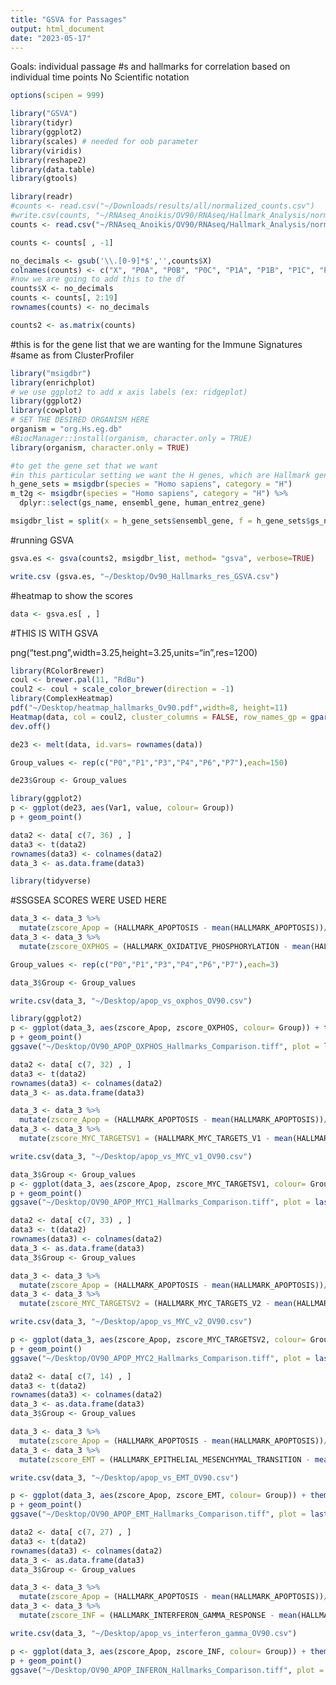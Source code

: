 ```yaml
---
title: "GSVA for Passages"
output: html_document
date: "2023-05-17"
---
```


Goals: individual passage #s and hallmarks for correlation based on individual time points 
No Scientific notation
```r
options(scipen = 999)
```

```r
library("GSVA")
library(tidyr)
library(ggplot2)
library(scales) # needed for oob parameter
library(viridis)
library(reshape2)
library(data.table)
library(gtools)
```

```r
library(readr)
#counts <- read.csv("~/Downloads/results/all/normalized_counts.csv")
#write.csv(counts, "~/RNAseq_Anoikis/OV90/RNAseq/Hallmark_Analysis/normalized_counts.csv")
counts <- read.csv("~/RNAseq_Anoikis/OV90/RNAseq/Hallmark_Analysis/normalized_counts.csv")
```

```r
counts <- counts[ , -1]
```


```r
no_decimals <- gsub('\\.[0-9]*$','',counts$X)
colnames(counts) <- c("X", "P0A", "P0B", "P0C", "P1A", "P1B", "P1C", "P3A", "P3B", "P3C", "P4A", "P4B", "P4C", "P6A", "P6B", "P6C", "P7A", "P7B", "P7C")
#now we are going to add this to the df 
counts$X <- no_decimals
counts <- counts[, 2:19]
rownames(counts) <- no_decimals
```

```r
counts2 <- as.matrix(counts)
```


#this is for the gene list that we are wanting for the Immune Signatures 
#same as from ClusterProfiler
```r
library("msigdbr")
library(enrichplot)
# we use ggplot2 to add x axis labels (ex: ridgeplot)
library(ggplot2)
library(cowplot)
# SET THE DESIRED ORGANISM HERE
organism = "org.Hs.eg.db"
#BiocManager::install(organism, character.only = TRUE)
library(organism, character.only = TRUE)
```

```r
#to get the gene set that we want
#in this particular setting we want the H genes, which are Hallmark genes 
h_gene_sets = msigdbr(species = "Homo sapiens", category = "H")
m_t2g <- msigdbr(species = "Homo sapiens", category = "H") %>% 
  dplyr::select(gs_name, ensembl_gene, human_entrez_gene)
```

```r
msigdbr_list = split(x = h_gene_sets$ensembl_gene, f = h_gene_sets$gs_name)
```

#running GSVA
```r
gsva.es <- gsva(counts2, msigdbr_list, method= "gsva", verbose=TRUE)
```

```r
write.csv (gsva.es, "~/Desktop/Ov90_Hallmarks_res_GSVA.csv")
```

#heatmap to show the scores 
```r
data <- gsva.es[ , ]
```

#THIS IS WITH GSVA

png("test.png",width=3.25,height=3.25,units="in",res=1200)

```r
library(RColorBrewer)
coul <- brewer.pal(11, "RdBu") 
coul2 <- coul + scale_color_brewer(direction = -1)
library(ComplexHeatmap)
pdf("~/Desktop/heatmap_hallmarks_Ov90.pdf",width=8, height=11)
Heatmap(data, col = coul2, cluster_columns = FALSE, row_names_gp = gpar(fontsize = 8), heatmap_legend_param = list(title = " "))
dev.off()
```

```r
de23 <- melt(data, id.vars= rownames(data))
```

```r
Group_values <- rep(c("P0","P1","P3","P4","P6","P7"),each=150)
```

```r
de23$Group <- Group_values
```


```r
library(ggplot2)
p <- ggplot(de23, aes(Var1, value, colour= Group)) 
p + geom_point()
```
```r
data2 <- data[ c(7, 36) , ]
data3 <- t(data2)
rownames(data3) <- colnames(data2)
data_3 <- as.data.frame(data3)
```

```r
library(tidyverse)
```

#SSGSEA SCORES WERE USED HERE

```r
data_3 <- data_3 %>% 
  mutate(zscore_Apop = (HALLMARK_APOPTOSIS - mean(HALLMARK_APOPTOSIS))/sd(HALLMARK_APOPTOSIS))
data_3 <- data_3 %>% 
  mutate(zscore_OXPHOS = (HALLMARK_OXIDATIVE_PHOSPHORYLATION - mean(HALLMARK_OXIDATIVE_PHOSPHORYLATION))/sd(HALLMARK_OXIDATIVE_PHOSPHORYLATION))
```

```r
Group_values <- rep(c("P0","P1","P3","P4","P6","P7"),each=3)
```

```r
data_3$Group <- Group_values
```

```r
write.csv(data_3, "~/Desktop/apop_vs_oxphos_OV90.csv")
```

```r
library(ggplot2)
p <- ggplot(data_3, aes(zscore_Apop, zscore_OXPHOS, colour= Group)) + theme(panel.background = element_blank(), panel.grid.major= element_line()) + theme(axis.line = element_line(colour = "black")) + theme(legend.key.size = unit(1, 'cm'), legend.text = element_text(size=10), legend.title=element_blank()) + guides(color=guide_legend(ncol=2)) + scale_x_continuous("Apoptosis ssGSEA score", breaks= c(-1.5, -1, -0.5, 0, 0.5, 1, 1.5), ) + scale_y_continuous("Oxidative Phosphorylation ssGSEA score", breaks= c(3, 2, 1, 0, -1))
p + geom_point()
ggsave("~/Desktop/OV90_APOP_OXPHOS_Hallmarks_Comparison.tiff", plot = last_plot())
```

```r
data2 <- data[ c(7, 32) , ]
data3 <- t(data2)
rownames(data3) <- colnames(data2)
data_3 <- as.data.frame(data3)
```

```r
data_3 <- data_3 %>% 
  mutate(zscore_Apop = (HALLMARK_APOPTOSIS - mean(HALLMARK_APOPTOSIS))/sd(HALLMARK_APOPTOSIS))
data_3 <- data_3 %>% 
  mutate(zscore_MYC_TARGETSV1 = (HALLMARK_MYC_TARGETS_V1 - mean(HALLMARK_MYC_TARGETS_V1))/sd(HALLMARK_MYC_TARGETS_V1))
```

```r
write.csv(data_3, "~/Desktop/apop_vs_MYC_v1_OV90.csv")
```

```r
data_3$Group <- Group_values
p <- ggplot(data_3, aes(zscore_Apop, zscore_MYC_TARGETSV1, colour= Group)) + theme(panel.background = element_blank(), panel.grid.major= element_line()) + theme(axis.line = element_line(colour = "black")) + theme(legend.key.size = unit(1, 'cm'), legend.text = element_text(size=8), legend.title=element_blank()) + guides(color=guide_legend(ncol=2)) + scale_x_continuous("Apoptosis ssGSEA score", breaks= c(-1.5, -1, -0.5, 0, 0.5, 1, 1.5), ) + scale_y_continuous("MYC Targets V1 ssGSEA score", breaks= c(3, 2, 1, 0, -1))
p + geom_point()
ggsave("~/Desktop/OV90_APOP_MYC1_Hallmarks_Comparison.tiff", plot = last_plot())
```

```r
data2 <- data[ c(7, 33) , ]
data3 <- t(data2)
rownames(data3) <- colnames(data2)
data_3 <- as.data.frame(data3)
data_3$Group <- Group_values
```

```r
data_3 <- data_3 %>% 
  mutate(zscore_Apop = (HALLMARK_APOPTOSIS - mean(HALLMARK_APOPTOSIS))/sd(HALLMARK_APOPTOSIS))
data_3 <- data_3 %>% 
  mutate(zscore_MYC_TARGETSV2 = (HALLMARK_MYC_TARGETS_V2 - mean(HALLMARK_MYC_TARGETS_V2))/sd(HALLMARK_MYC_TARGETS_V2))
```

```r
write.csv(data_3, "~/Desktop/apop_vs_MYC_v2_OV90.csv")
```

```r
p <- ggplot(data_3, aes(zscore_Apop, zscore_MYC_TARGETSV2, colour= Group)) + theme(panel.background = element_blank(), panel.grid.major= element_line()) + theme(axis.line = element_line(colour = "black")) + theme(legend.key.size = unit(1, 'cm'), legend.text = element_text(size=8), legend.title=element_blank()) + guides(color=guide_legend(ncol=2))  + scale_x_continuous("Apoptosis ssGSEA score", breaks= c(-1.5, -1, -0.5, 0, 0.5, 1, 1.5), ) + scale_y_continuous("MYC Targets V2 ssGSEA score", breaks= c(3, 2, 1, 0, -1))
p + geom_point()
ggsave("~/Desktop/OV90_APOP_MYC2_Hallmarks_Comparison.tiff", plot = last_plot())
```

```r
data2 <- data[ c(7, 14) , ]
data3 <- t(data2)
rownames(data3) <- colnames(data2)
data_3 <- as.data.frame(data3)
data_3$Group <- Group_values
```

```r
data_3 <- data_3 %>% 
  mutate(zscore_Apop = (HALLMARK_APOPTOSIS - mean(HALLMARK_APOPTOSIS))/sd(HALLMARK_APOPTOSIS))
data_3 <- data_3 %>% 
  mutate(zscore_EMT = (HALLMARK_EPITHELIAL_MESENCHYMAL_TRANSITION - mean(HALLMARK_EPITHELIAL_MESENCHYMAL_TRANSITION))/sd(HALLMARK_EPITHELIAL_MESENCHYMAL_TRANSITION))
```

```r
write.csv(data_3, "~/Desktop/apop_vs_EMT_OV90.csv")
```

```r
p <- ggplot(data_3, aes(zscore_Apop, zscore_EMT, colour= Group)) + theme(panel.background = element_blank(), panel.grid.major= element_line()) + theme(axis.line = element_line(colour = "black")) + theme(legend.key.size = unit(1, 'cm'), legend.text = element_text(size=8), legend.title=element_blank()) + guides(color=guide_legend(ncol=2))  + scale_x_continuous("Apoptosis ssGSEA score", breaks= c(-1.5, -1, -0.5, 0, 0.5, 1, 1.5), ) + scale_y_continuous("EMT ssGSEA score", breaks= c(2, 1, 0, -1))
p + geom_point()
ggsave("~/Desktop/OV90_APOP_EMT_Hallmarks_Comparison.tiff", plot = last_plot())
```

```r
data2 <- data[ c(7, 27) , ]
data3 <- t(data2)
rownames(data3) <- colnames(data2)
data_3 <- as.data.frame(data3)
data_3$Group <- Group_values
```

```r
data_3 <- data_3 %>% 
  mutate(zscore_Apop = (HALLMARK_APOPTOSIS - mean(HALLMARK_APOPTOSIS))/sd(HALLMARK_APOPTOSIS))
data_3 <- data_3 %>% 
  mutate(zscore_INF = (HALLMARK_INTERFERON_GAMMA_RESPONSE - mean(HALLMARK_INTERFERON_GAMMA_RESPONSE)) /sd(HALLMARK_INTERFERON_GAMMA_RESPONSE))
```

```r
write.csv(data_3, "~/Desktop/apop_vs_interferon_gamma_OV90.csv")
```

```r
p <- ggplot(data_3, aes(zscore_Apop, zscore_INF, colour= Group)) + theme(panel.background = element_blank(), panel.grid.major= element_line()) + theme(axis.line = element_line(colour = "black")) + theme(legend.key.size = unit(1, 'cm'), legend.text = element_text(size=8), legend.title=element_blank()) + guides(color=guide_legend(ncol=2))  + scale_x_continuous("Apoptosis ssGSEA score", breaks= c(-1.5, -1, -0.5, 0, 0.5, 1, 1.5), ) + scale_y_continuous("Interferon Gamma Response ssGSEA score", breaks= c(2, 1, 0, -1))
p + geom_point()
ggsave("~/Desktop/OV90_APOP_INFERON_Hallmarks_Comparison.tiff", plot = last_plot())
```
